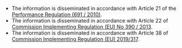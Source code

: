 * The information is disseminated in accordance with Article 21 of the
  [Performance Regulation (691 / 2010)][law2010/691].
* The information is disseminated in accordance with Article 22 of 
  [Commission Implementing Regulation (EU) No 390 / 2013][law2013/390]. 
* The information is disseminated in accordance with Article 38 of 
  [Commission Implementing Regulation (EU) 2019/317][law2019/317].


[law2010/691]: https://eur-lex.europa.eu/legal-content/EN/TXT/?uri=CELEX:32010R0691 "Commission Regulation (EU) No 691/2010"
[law2013/390]: https://eur-lex.europa.eu/legal-content/EN/TXT/?uri=CELEX:32013R0390 "Commission Implementing Regulation (EU) No 390/2013"
[law2019/317]: https://eur-lex.europa.eu/legal-content/EN/TXT/?uri=CELEX:32019R0317 "Commission Implementing Regulation (EU) 2019/317"
